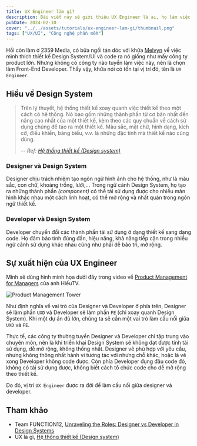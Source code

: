 ```yaml
---
title: UX Engineer làm gì?
description: Bài viết này sẽ giới thiệu UX Engineer là ai, họ làm việc gì, và tại sao họ tồn tại.
pubDate: 2024-02-10
cover: "../../assets/tutorials/ux-engineer-lam-gi/thumbnail.png"
tags: ["UX/UI", "Công nghệ phần mềm"]
---
```


Hồi còn làm ở 2359 Media, có bữa ngồi tán dóc với khứa [Melvyn](https://www.linkedin.com/in/melvynkee/) về việc mình thích thiết kế Design System/UI và code ra nó giống như mấy công ty product lớn. Nhưng không có công ty nào tuyển làm việc này, nên là chọn làm Front-End Developer. Thấy vậy, khứa nói có tồn tại vị trí đó, tên là `UX Engineer`.

## Hiểu về Design System

> Trên lý thuyết, hệ thống thiết kế xoay quanh việc thiết kế theo một cách có hệ thống. Nó bao gồm những thành phần từ cơ bản nhất đến nâng cao nhất của một thiết kế, kèm theo các quy chuẩn về cách sử dụng chúng để tạo ra một thiết kế. Màu sắc, mặt chữ, hình dạng, kích cỡ, điều khiển, bảng biểu, v.v. là những đặc tính mà thiết kế nào cũng dùng.
>
> -- <cite>Ref: [Hệ thống thiết kế (Design system)](https://uxlagi.com/#!#25)</cite>

### Designer và Design System

Designer chịu trách nhiệm tạo ngôn ngữ hình ảnh cho hệ thống, như là màu sắc, con chữ, khoảng trống, lưới,... Trong ngữ cảnh Design System, họ tạo ra những thành phần _(component)_ có thể tái sử dụng được cho nhiều màn hình khác nhau một cách linh hoạt, có thể mở rộng và nhất quán trong ngôn ngữ thiết kế.

### Developer và Design System

Developer chuyển đổi các thành phần tái sử dụng ở dạng thiết kế sang dạng code. Họ đảm báo tính đúng đắn, hiệu năng, khả năng tiếp cận trong nhiều ngữ cảnh sử dụng khác nhau cũng như phải dễ bảo trì, mở rộng.

## Sự xuất hiện của UX Engineer

Mình sẽ dùng hình minh họa dưới đây trong video về [Product Management for Managers](https://www.youtube.com/live/kMLgug3GrkU?si=aufRVFopiTU0hvud) của anh HiếuTV.

![Product Management Tower](../../assets/tutorials/ux-engineer-lam-gi/product-management-tower.png)

Như định nghĩa về vai trò của Designer và Developer ở phía trên, Designer sẽ làm phần `UXD` và Developer sẽ làm phần `FE` (chỉ xoay quanh Design System). Khi một dự án đủ lớn, chúng ta sẽ cần một vai trò làm cầu nối giữa `UXD` và `FE`.

Thực tế, các công ty thường tuyển Designer và Developer chỉ tập trung vào chuyên môn, nên là khi triển khai Design System sẽ không đạt được tính tái sử dụng, dễ mở rộng, không thống nhất. Designer vẽ phù hợp với yêu cầu, nhưng không thông nhất hành vi tương tác với nhưng chỗ khác, hoặc là vẽ xong Developer không code được. Còn phía Developer đụng đâu code đó, không có tái sử dụng được, không biết cách tổ chức code cho dễ mở rộng theo thiết kế.

Do đó, vị trí `UX Engineer` được ra đời để làm cầu nối giữa designer và developer.

## Tham khảo

- Team FUNCTION12, [Unraveling the Roles: Designer vs Developer in Design Systems](https://blog.function12.io/tag/design-systems/unraveling-the-roles-designer-vs-developer-in-design-systems/)
- UX là gì, [Hệ thống thiết kế (Design system)](https://uxlagi.com/#!#25)
